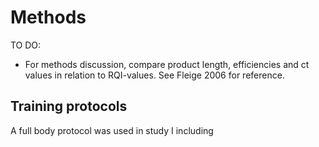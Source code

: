 # Methods


TO DO:

- For methods discussion, compare product length, efficiencies and ct values in relation to RQI-values. See Fleige 2006 for reference.



## Training protocols

A full body protocol was used in study I including 